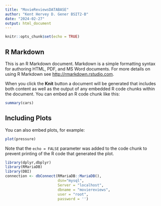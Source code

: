 ---
title: "MovieReviewsDATABASE"
author: "Kent Hervey D. Gener BSIT2-B"
date: "2024-02-27"
output: html_document
---

```{r setup, include=FALSE}
knitr::opts_chunk$set(echo = TRUE)
```

## R Markdown

This is an R Markdown document. Markdown is a simple formatting syntax for authoring HTML, PDF, and MS Word documents. For more details on using R Markdown see <http://rmarkdown.rstudio.com>.

When you click the **Knit** button a document will be generated that includes both content as well as the output of any embedded R code chunks within the document. You can embed an R code chunk like this:

```{r cars}
summary(cars)
```

## Including Plots

You can also embed plots, for example:

```{r pressure, echo=FALSE}
plot(pressure)
```

Note that the `echo = FALSE` parameter was added to the code chunk to prevent printing of the R code that generated the plot.

```{r}

library(dplyr,dbplyr)
library(RMariaDB)
library(DBI)
connection <- dbConnect(RMariaDB::MariaDB(), 
                        dsn="mysql",
                        Server = "localhost",
                        dbname = "moviereviews", 
                        user = "root", 
                        password = '')

```